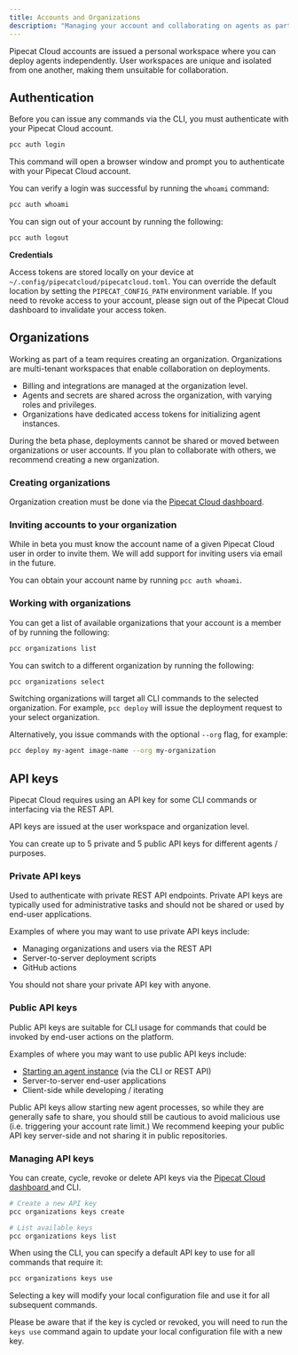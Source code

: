 ```yaml
---
title: Accounts and Organizations
description: "Managing your account and collaborating on agents as part of a team"
---
```


Pipecat Cloud accounts are issued a personal workspace where you can deploy agents independently.
User workspaces are unique and isolated from one another, making them unsuitable for collaboration.

## Authentication

Before you can issue any commands via the CLI, you must authenticate with your Pipecat Cloud account.

```bash
pcc auth login
```

This command will open a browser window and prompt you to authenticate with your Pipecat Cloud account.

You can verify a login was successful by running the `whoami` command:

```bash
pcc auth whoami
```

You can sign out of your account by running the following:

```bash
pcc auth logout
```

**Credentials**

Access tokens are stored locally on your device at `~/.config/pipecatcloud/pipecatcloud.toml`. You can override the default location by setting the `PIPECAT_CONFIG_PATH` environment variable.
If you need to revoke access to your account, please sign out of the Pipecat Cloud dashboard to invalidate your access token.

## Organizations

Working as part of a team requires creating an organization. Organizations are multi-tenant workspaces that enable collaboration on deployments.

- Billing and integrations are managed at the organization level.
- Agents and secrets are shared across the organization, with varying roles and privileges.
- Organizations have dedicated access tokens for initializing agent instances.

<Info>
  During the beta phase, deployments cannot be shared or moved between
  organizations or user accounts. If you plan to collaborate with others, we
  recommend creating a new organization.
</Info>

### Creating organizations

Organization creation must be done via the [Pipecat Cloud dashboard<Icon icon="arrow-up-right-from-square" iconType="solid" />](https://pipecat.daily.co/).

### Inviting accounts to your organization

While in beta you must know the account name of a given Pipecat Cloud user in order to invite them.
We will add support for inviting users via email in the future.

You can obtain your account name by running `pcc auth whoami`.

### Working with organizations

You can get a list of available organizations that your account is a member of by running the following:

```bash
pcc organizations list
```

You can switch to a different organization by running the following:

```bash
pcc organizations select
```

Switching organizations will target all CLI commands to the selected organization. For example, `pcc deploy` will issue the deployment request to your select organization.

Alternatively, you issue commands with the optional `--org` flag, for example:

```bash
pcc deploy my-agent image-name --org my-organization
```

## API keys

Pipecat Cloud requires using an API key for some CLI commands or interfacing via the REST API.

API keys are issued at the user workspace and organization level.

You can create up to 5 private and 5 public API keys for different agents / purposes.

### Private API keys

Used to authenticate with private REST API endpoints. Private API keys
are typically used for administrative tasks and should not be shared or used by end-user applications.

Examples of where you may want to use private API keys include:

- Managing organizations and users via the REST API
- Server-to-server deployment scripts
- GitHub actions

You should not share your private API key with anyone.

### Public API keys

Public API keys are suitable for CLI usage for commands that could be invoked by end-user actions on the platform.

Examples of where you may want to use public API keys include:

- [Starting an agent instance](./active-sessions) (via the CLI or REST API)
- Server-to-server end-user applications
- Client-side while developing / iterating

Public API keys allow starting new agent processes, so while they are generally safe to share, you should still be cautious to avoid
malicious use (i.e. triggering your account rate limit.) We recommend keeping your public API key server-side and not sharing it in public repositories.

### Managing API keys

You can create, cycle, revoke or delete API keys via the [Pipecat Cloud dashboard <Icon icon="arrow-up-right-from-square" iconType="solid" />](https://pipecat.daily.co) and CLI.

```bash
# Create a new API key
pcc organizations keys create

# List available keys
pcc organizations keys list
```

When using the CLI, you can specify a default API key to use for all commands that require it:

```bash
pcc organizations keys use
```

Selecting a key will modify your local configuration file and use it for all subsequent commands.

Please be aware that if the key is cycled or revoked, you will need to run the `keys use` command again to update your local configuration file with a new key.
